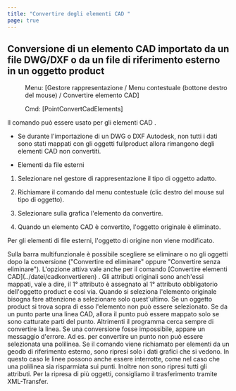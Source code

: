 ```yaml
---
title: "Convertire degli elementi CAD "
page: true
---
```

## Conversione di un elemento CAD importato da un file DWG/DXF o da un file di riferimento esterno in un oggetto  <Placeholder>product</Placeholder> 
 <Menu> Menu: [Gestore rappresentazione / Menu contestuale (bottone destro del mouse) / Convertire elemento CAD] </Menu> 
 <Menu> Cmd: [PointConvertCadElements] </Menu> 

Il comando pu&#242; essere usato per gli  <Bold> elementi CAD </Bold> .

- Se durante l&#39;importazione di un DWG o DXF Autodesk, non tutti i dati sono stati mappati con gli oggetti <Placeholder>fullproduct</Placeholder>  allora rimangono degli elementi CAD non convertiti.


<GeoMapper>

- <Bold> Elementi da file esterni </Bold> 

</GeoMapper>




1. Selezionare nel gestore di rappresentazione il tipo di oggetto adatto.

2. Richiamare il comando dal menu contestuale (clic destro del mouse sul tipo di oggetto).

3. Selezionare sulla grafica l&#39;elemento da convertire. 

4. Quando un elemento CAD &#232; convertito, l&#39;oggetto originale &#232; eliminato.


<GeoMapper> Per gli elementi di file esterni, l&#39;oggetto di origine non viene modificato.

</GeoMapper>



<GeoDesigner>
<Success>
Sulla barra multifunzionale &#232; possibile scegliere se eliminare o no gli oggetti dopo la conversione (&quot;Convertire ed eliminare&quot; oppure &quot;Convertire senza eliminare&quot;). L&#39;opzione attiva vale anche per il comando [Convertire elementi CAD](../datei/cadkonvertieren)
.
</Success>
</GeoDesigner>
<Success>
Gli attributi originali sono anch&#39;essi mappati, vale a dire, il 1&#176; attributo &#232; assegnato al 1&#176; attributo obbligatorio dell&#39;oggetto  <Placeholder>product</Placeholder> e cos&#236; via. 
</Success>

<Success>
Quando si seleziona l&#39;elemento originale bisogna fare attenzione a selezionare solo quest&#39;ultimo. Se un oggetto  <Placeholder>product</Placeholder> si trova sopra di esso l&#39;elemento non pu&#242; essere selezionato. Se da un punto parte una linea CAD, allora il punto pu&#242; essere mappato solo se sono catturate parti del punto. Altrimenti il programma cerca sempre di convertire la linea. 
</Success>

<Success>
Se una conversione fosse impossibile, appare un messaggio d&#39;errore. Ad es. per convertire un punto non pu&#242; essere selezionata una polilinea.
</Success>

<GeoMapper>
<Warning>
Se il comando viene richiamato per elementi da un geodb di riferimento esterno, sono ripresi solo i dati grafici che si vedono. In questo caso le linee possono anche essere interrotte, come nel caso che una polilinea sia risparmiata sui punti. Inoltre non sono ripresi tutti gli attributi. Per la ripresa di pi&#249; oggetti, consigliamo il trasferimento tramite XML-Transfer.
</Warning>
</GeoMapper>

